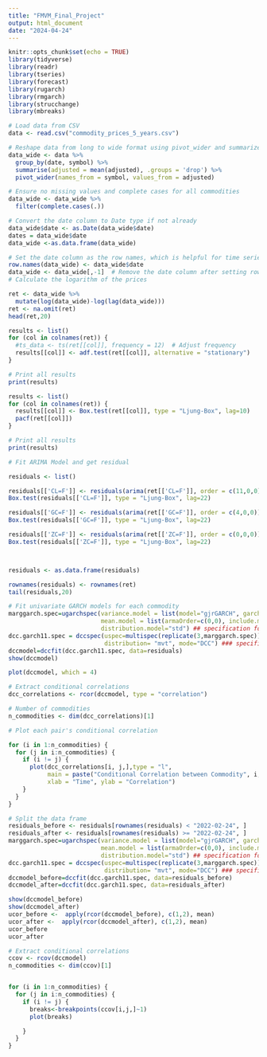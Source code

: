 ```yaml
---
title: "FMVM_Final_Project"
output: html_document
date: "2024-04-24"
---
```


```r
knitr::opts_chunk$set(echo = TRUE)
library(tidyverse) 
library(readr)
library(tseries)
library(forecast)
library(rugarch)
library(rmgarch)
library(strucchange)
library(mbreaks)


```

```r

# Load data from CSV
data <- read.csv("commodity_prices_5_years.csv")

# Reshape data from long to wide format using pivot_wider and summarize to ensure no duplicate dates
data_wide <- data %>%
  group_by(date, symbol) %>%
  summarise(adjusted = mean(adjusted), .groups = 'drop') %>%
  pivot_wider(names_from = symbol, values_from = adjusted)

# Ensure no missing values and complete cases for all commodities
data_wide <- data_wide %>%
  filter(complete.cases(.))

# Convert the date column to Date type if not already
data_wide$date <- as.Date(data_wide$date)
dates = data_wide$date
data_wide <-as.data.frame(data_wide)

# Set the date column as the row names, which is helpful for time series analysis
row.names(data_wide) <- data_wide$date
data_wide <- data_wide[,-1]  # Remove the date column after setting row names
# Calculate the logarithm of the prices

ret <- data_wide %>%
  mutate(log(data_wide)-log(lag(data_wide)))
ret <- na.omit(ret)
head(ret,20)

```
```r
results <- list()
for (col in colnames(ret)) {
  #ts_data <- ts(ret[[col]], frequency = 12)  # Adjust frequency
  results[[col]] <- adf.test(ret[[col]], alternative = "stationary")
}

# Print all results
print(results)

```
```r
results <- list()
for (col in colnames(ret)) {
  results[[col]] <- Box.test(ret[[col]], type = "Ljung-Box", lag=10)
  pacf(ret[[col]])
}

# Print all results
print(results)

```

```r
# Fit ARIMA Model and get residual

residuals <- list()

residuals[['CL=F']] <- residuals(arima(ret[['CL=F']], order = c(11,0,0)))
Box.test(residuals[['CL=F']], type = "Ljung-Box", lag=22)

residuals[['GC=F']] <- residuals(arima(ret[['GC=F']], order = c(4,0,0)))
Box.test(residuals[['GC=F']], type = "Ljung-Box", lag=22)

residuals[['ZC=F']] <- residuals(arima(ret[['ZC=F']], order = c(0,0,0)))
Box.test(residuals[['ZC=F']], type = "Ljung-Box", lag=22)



residuals <- as.data.frame(residuals)

rownames(residuals) <- rownames(ret)
tail(residuals,20)


```

``` r
# Fit univariate GARCH models for each commodity
marggarch.spec=ugarchspec(variance.model = list(model="gjrGARCH", garchOrder=c(1,1)),
                          mean.model = list(armaOrder=c(0,0), include.mean=F),
                          distribution.model="std") ## specification for each individual asset
dcc.garch11.spec = dccspec(uspec=multispec(replicate(3,marggarch.spec)),dccOrder=c(1,1),
                           distribution= "mvt", mode="DCC") ### specification for dcc model
dccmodel=dccfit(dcc.garch11.spec, data=residuals)
show(dccmodel)

```

```r

plot(dccmodel, which = 4) 


```

```r

# Extract conditional correlations
dcc_correlations <- rcor(dccmodel, type = "correlation")

# Number of commodities
n_commodities <- dim(dcc_correlations)[1]

# Plot each pair's conditional correlation

for (i in 1:n_commodities) {
  for (j in i:n_commodities) {
    if (i != j) {
      plot(dcc_correlations[i, j,],type = "l",
           main = paste("Conditional Correlation between Commodity", i, "and", j),
           xlab = "Time", ylab = "Correlation")
    }
  }
}


```

```r
# Split the data frame
residuals_before <- residuals[rownames(residuals) < "2022-02-24", ]
residuals_after <- residuals[rownames(residuals) >= "2022-02-24", ]
marggarch.spec=ugarchspec(variance.model = list(model="gjrGARCH", garchOrder=c(1,1)),
                          mean.model = list(armaOrder=c(0,0), include.mean=F),
                          distribution.model="std") ## specification for each individual asset
dcc.garch11.spec = dccspec(uspec=multispec(replicate(3,marggarch.spec)),dccOrder=c(1,1),
                           distribution= "mvt", mode="DCC") ### specification for dcc model
dccmodel_before=dccfit(dcc.garch11.spec, data=residuals_before)
dccmodel_after=dccfit(dcc.garch11.spec, data=residuals_after)
```

```r
show(dccmodel_before)
show(dccmodel_after)
ucor_before <-  apply(rcor(dccmodel_before), c(1,2), mean)
ucor_after <-  apply(rcor(dccmodel_after), c(1,2), mean)
ucor_before
ucor_after
```

```r

# Extract conditional correlations
ccov <- rcov(dccmodel)
n_commodities <- dim(ccov)[1]


for (i in 1:n_commodities) {
  for (j in i:n_commodities) {
    if (i != j) {
      breaks<-breakpoints(ccov[i,j,]~1)
      plot(breaks)

    }
  }
}
```